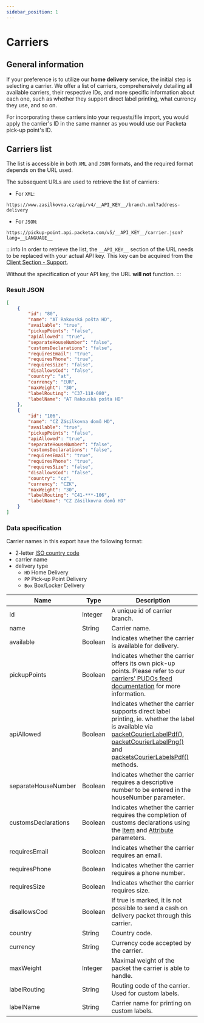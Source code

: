 ```yaml
---
sidebar_position: 1
---
```


# Carriers

## General information
If your preference is to utilize our **home delivery** service, the initial step is selecting a carrier. We offer a list of carriers, comprehensively detailing all available carriers, their respective IDs, and more specific information about each one, such as whether they support direct label printing, what currency they use, and so on.

For incorporating these carriers into your requests/file import, you would apply the carrier's ID in the same manner as you would use our Packeta pick-up point's ID.

## Carriers list
The list is accessible in both `XML` and `JSON` formats, and the required format depends on the URL used.

The subsequent URLs are used to retrieve the list of carriers:

- For `XML`:
```
https://www.zasilkovna.cz/api/v4/__API_KEY__/branch.xml?address-delivery
```
- For `JSON`:
```
https://pickup-point.api.packeta.com/v5/__API_KEY__/carrier.json?lang=__LANGUAGE__
```

:::info
In order to retrieve the list, the `__API_KEY__` section of the URL needs to be replaced with your actual API key. This key can be acquired from the [Client Section - Support](https://client.packeta.com/support/).

Without the specification of your API key, the URL **will not** function.
:::

### Result JSON
```json
[
    {
        "id": "80",
        "name": "AT Rakouská pošta HD",
        "available": "true",
        "pickupPoints": "false",
        "apiAllowed": "true",
        "separateHouseNumber": "false",
        "customsDeclarations": "false",
        "requiresEmail": "true",
        "requiresPhone": "true",
        "requiresSize": "false",
        "disallowsCod": "false",
        "country": "at",
        "currency": "EUR",
        "maxWeight": "30",
        "labelRouting": "C37-118-080",
        "labelName": "AT Rakouská pošta HD"
    },
    {
        "id": "106",
        "name": "CZ Zásilkovna domů HD",
        "available": "true",
        "pickupPoints": "false",
        "apiAllowed": "true",
        "separateHouseNumber": "false",
        "customsDeclarations": "false",
        "requiresEmail": "true",
        "requiresPhone": "true",
        "requiresSize": "false",
        "disallowsCod": "false",
        "country": "cz",
        "currency": "CZK",
        "maxWeight": "30",
        "labelRouting": "C41-***-106",
        "labelName": "CZ Zásilkovna domů HD"
    }
]
```

### Data specification

Carrier names in this export have the following format:
- 2-letter [ISO country code](https://en.wikipedia.org/wiki/ISO_3166-2)
- carrier name
- delivery type
  - `HD` Home Delivery
  - `PP` Pick-up Point Delivery
  - `Box` Box/Locker Delivery




| Name                 | Type      | Description                                                                                                                                                                                             |
|----------------------|-----------|---------------------------------------------------------------------------------------------------------------------------------------------------------------------------------------------------------|
| id                   | Integer   | A unique id of carrier branch.                                                                                                                                                                          |
| name                 | String    | Carrier name.                                                                                                                                                                                           |
| available            | Boolean   | Indicates whether the carrier is available for delivery.                                                                                                                                                |
| pickupPoints         | Boolean   | Indicates whether the carrier offers its own pick-up points. Please refer to our [carriers' PUDOs feed documentation](../pudo-delivery/carriers-pudos) for more information.  |
| apiAllowed           | Boolean   | Indicates whether the carrier supports direct label printing, ie. whether the label is available via [packetCourierLabelPdf()](../api-reference/api-methods-reference#packetcourierlabelpdf), [packetCourierLabelPng()](../api-reference/api-methods-reference#packetcourierlabelpng) and [packetsCourierLabelsPdf()](../api-reference/api-methods-reference#packetscourierlabelspdf) methods.|
| separateHouseNumber  | Boolean   | Indicates whether the carrier requires a descriptive number to be entered in the houseNumber parameter.                                                                                                 |
| customsDeclarations  | Boolean   | Indicates whether the carrier requires the completion of customs declarations using the [Item](../api-reference/data-structures-reference#item) and [Attribute](../api-reference/data-structures-reference#attribute) parameters.|
| requiresEmail        | Boolean   | Indicates whether the carrier requires an email.                                                                                                                                                        |
| requiresPhone        | Boolean   | Indicates whether the carrier requires a phone number.                                                                                                                                                  |
| requiresSize         | Boolean   | Indicates whether the carrier requires size.                                                                                                                                                            |
| disallowsCod         | Boolean   | If true is marked, it is not possible to send a cash on delivery packet through this carrier.                                                                                                         |
| country              | String    | Country code.                                                                                                                                                                                           |
| currency             | String    | Currency code accepted by the carrier.                                                                                                                                                                  |
| maxWeight            | Integer   | Maximal weight of the packet the carrier is able to handle.                                                                                                                                             |
| labelRouting         | String    | Routing code of the carrier. Used for custom labels.                                                                                                                                                    |
| labelName            | String    | Carrier name for printing on custom labels.                                                                                                                                                             |
